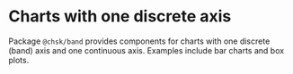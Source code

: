 
<Meta title="Addons/Band/Overview" />

# Charts with one discrete axis

Package `@chsk/band` provides components for charts with one discrete (band) axis and one continuous axis.
Examples include bar charts and box plots.
